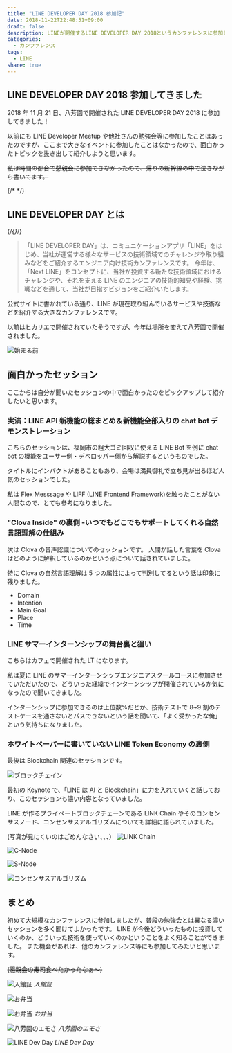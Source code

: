 ```yaml
---
title: "LINE DEVELOPER DAY 2018 参加記"
date: 2018-11-22T22:48:51+09:00
draft: false
description: LINEが開催するLINE DEVELOPER DAY 2018というカンファレンスに参加してきました。
categories:
  - カンファレンス
tags:
  - LINE
share: true
---
```


## LINE DEVELOPER DAY 2018 参加してきました

2018 年 11 月 21 日、八芳園で開催された LINE DEVELOPER DAY 2018 に参加してきました！

以前にも LINE Developer Meetup や他社さんの勉強会等に参加したことはあったのですが、ここまで大きなイベントに参加したことはなかったので、面白かったトピックを抜き出して紹介しようと思います。

~~私は時間の都合で懇親会に参加できなかったので、帰りの新幹線の中で泣きながら書いてます。~~

{/* <!--more--> */}

## LINE DEVELOPER DAY とは

{/*{<ex-link url="https://linedevday.linecorp.com/jp/2018/" >}*/}

> 「LINE DEVELOPER DAY」は、コミュニケーションアプリ「LINE」をはじめ、当社が運営する様々なサービスの技術領域でのチャレンジや取り組みなどをご紹介するエンジニア向け技術カンファレンスです。
> 今年は、「Next LINE」をコンセプトに、当社が投資する新たな技術領域におけるチャレンジや、それを支える LINE のエンジニアの技術的知見や経験、挑戦などを通して、当社が目指すビジョンをご紹介いたします。

公式サイトに書かれている通り、LINE が現在取り組んでいるサービスや技術などを紹介する大きなカンファレンスです。

以前はヒカリエで開催されていたそうですが、今年は場所を変えて八芳園で開催されました。

![始まる前](./before-start.jpg)

## 面白かったセッション

ここからは自分が聞いたセッションの中で面白かったのをピックアップして紹介したいと思います。

### 実演：LINE API 新機能の総まとめ＆新機能全部入りの chat bot デモンストレーション

こちらのセッションは、福岡市の粗大ゴミ回収に使える LINE Bot を例に chat bot の機能をユーサー側・デベロッパー側から解説するというものでした。

タイトルにインパクトがあることもあり、会場は満員御礼で立ち見が出るほど人気のセッションでした。

私は Flex Messsage や LIFF (LINE Frontend Framework)を触ったことがない人間なので、とても参考になりました。

### "Clova Inside" の裏側 -いつでもどこでもサポートしてくれる自然言語理解の仕組み

次は Clova の音声認識についてのセッションです。
人間が話した言葉を Clova はどのように解釈しているのかという点について話されていました。

特に Clova の自然言語理解は 5 つの属性によって判別してるという話は印象に残りました。

- Domain
- Intention
- Main Goal
- Place
- Time

### LINE サマーインターンシップの舞台裏と狙い

こちらはカフェで開催された LT になります。

私は夏に LINE のサマーインターンシップエンジニアスクールコースに参加させていただいたので、どういった経緯でインターンシップが開催されているか気になったので聞いてきました。

インターンシップに参加できるのは上位数%だとか、技術テストで 8~9 割のテストケースを通さないとパスできないという話を聞いて、「よく受かったな俺」という気持ちになりました。

### ホワイトペーパーに書いていない LINE Token Economy の裏側

最後は Blockchain 関連のセッションです。

![ブロックチェイン](./blockchainjpg)

最初の Keynote で、「LINE は AI と Blockchain」に力を入れていくと話しており、このセッションも濃い内容となっていました。

LINE が作るプライベートブロックチェーンである LINK Chain やそのコンセンサスノード、コンセンサスアルゴリズムについても詳細に語られていました。

(写真が見にくいのはごめんなさい、、、）
![LINK Chain](./link-chain.jpg)

![C-Node](./c-node.jpg)

![S-Node](./s-node.jpg)

![コンセンサスアルゴリズム](./consensus.jpg)

## まとめ

初めて大規模なカンファレンスに参加しましたが、普段の勉強会とは異なる濃いセッションを多く聞けてよかったです。
LINE が今後どういったものに投資していくのか、どういった技術を使っていくのかということをよく知ることができました。
また機会があれば、他のカンファレンス等にも参加してみたいと思います。

~~(懇親会の寿司食べたかったなぁ〜)~~

![入館証](./nameplate.jpg)
_入館証_

![お弁当](./lunch-box.jpg)

![お弁当](./lunch.jpg)
_お弁当_

![八芳園のエモさ](./happoen.jpg)
_八芳園のエモさ_

![LINE Dev Day](./line-dev-day.jpg)
_LINE Dev Day_

